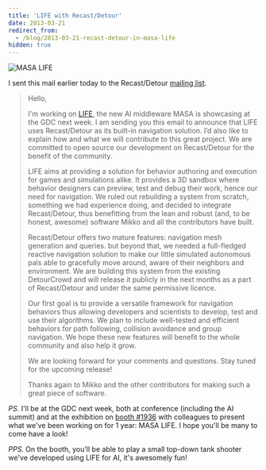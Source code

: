 ```yaml
---
title: 'LIFE with Recast/Detour'
date: 2013-03-21
redirect_from:
  - /blog/2013-03-21-recast-detour-in-masa-life
hidden: true
---
```


![MASA LIFE](/content/2013-03-21-recast-detour-in-masa-life/masa-life-logo.png)

I sent this mail earlier today to the Recast/Detour
[mailing list](mailto:recastnavigation@googlegroups.com).

> Hello,
>
> I'm working on [LIFE](http://www.masalife.net), the new AI middleware MASA is
> showcasing at the GDC next week. I am sending you this email to announce that
> LIFE uses Recast/Detour as its built-in navigation solution. I’d also like to
> explain how and what we will contribute to this great project. We are
> committed to open source our development on Recast/Detour for the benefit of
> the community.
>
> LIFE aims at providing a solution for behavior authoring and execution for
> games and simulations alike. It provides a 3D sandbox where behavior designers
> can preview, test and debug their work, hence our need for navigation. We
> ruled out rebuilding a system from scratch, something we had experience doing,
> and decided to integrate Recast/Detour, thus benefitting from the lean and
> robust (and, to be honest, awesome) software Mikko and all the contributors
> have built.
>
> Recast/Detour offers two mature features: navigation mesh generation and
> queries. but beyond that, we needed a full-fledged reactive navigation
> solution to make our little simulated autonomous pals able to gracefully move
> around, aware of their neighbors and environment. We are building this system
> from the existing DetourCrowd and will release it publicly in the next months
> as a part of Recast/Detour and under the same permissive licence.
>
> Our first goal is to provide a versatile framework for navigation behaviors
> thus allowing developers and scientists to develop, test and use their
> algorithms. We plan to include well-tested and efficient behaviors for path
> following, collision avoidance and group navigation. We hope these new
> features will benefit to the whole community and also help it grow.
>
> We are looking forward for your comments and questions. Stay tuned for the
> upcoming release!
>
> Thanks again to Mikko and the other contributors for making such a great piece
> of software.

_PS._ I'll be at the GDC next week, both at conference (including the AI summit)
and at the exhibition on
[booth #1936](http://www.masagroup.net/news-resources/events/events/gdc-games-developer-conference/)
with colleagues to present what we've been working on for 1 year: MASA LIFE. I
hope you'll be many to come have a look!

_PPS._ On the booth, you'll be able to play a small top-down tank shooter we've
developed using LIFE for AI, it's awesomely fun!
